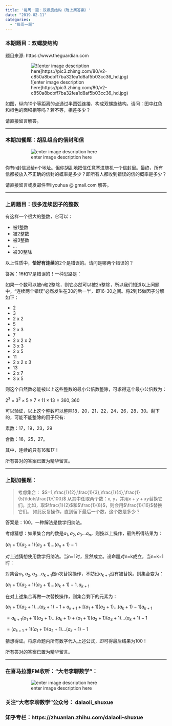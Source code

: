 ```yaml
---
title: '每周一题：双螺旋结构（附上周答案）'
date: "2019-02-11"
categories:
  - "每周一题"
---
```


<h3>本期题目：双螺旋结构</h3>

题目来源: https://www.theguardian.com

<figure class="wp-block-image">![![enter image description here]https://pic3.zhimg.com/80/v2-c850a8bcbff7ba32fea1d8af5b03cc36_hd.jpg)](https://pic3.zhimg.com/80/v2-c850a8bcbff7ba32fea1d8af5b03cc36_hd.jpg)</figure>

如图，纵向10个等距离的点通过半圆弧连接，构成双螺旋结构。请问：图中红色和橙色的面积相等吗？若不等，相差多少？

请直接留言解答。

<hr class="wp-block-separator" />

<h3>本期加餐题：胡乱组合的信封和信</h3>

<figure class="wp-block-image">![enter image description here](https://pic4.zhimg.com/80/v2-079c30ba14b783e518188b3662c4c5c7_hd.jpg)</figure>

你有n封信发给n个地址。但你胡乱地把信任意塞进随机一个信封里。最终，所有信都被放入不正确的信封的概率是多少？即所有人都收到错误的信的概率是多少？

请直接留言或发邮件至liyouhua @ gmail.com 解答。

<hr class="wp-block-separator" />

<h3>上周题目：很多连续因子的整数</h3>

有这样一个很大的整数，它可以：

<ul><li>被1整数 </li><li>被2整数 </li><li>被3整数 </li><li>… </li><li>被30整除</li></ul>

以上性质中，**恰好有连续**的2个是错误的。请问是哪两个错误的？

答案：16和17是错误的！一种思路是：

如果一个数可以被n和2整除，则它必然可以被2n整除，所以我们知道以上问题中，“连续两个错误”必然发生在30的后一半，即16-30之间。将2到15做因子分解如下：

<ul><li>2 </li><li>3</li><li>2 x 2</li><li>5</li><li>2 x 3</li><li>7</li><li>2 x 2 x 2</li><li>3 x 3</li><li>2 x 5</li><li>11</li><li>2 x 2 x 3</li><li>13</li><li>2 x 7</li><li>3 x 5</li></ul>

则这个自然数必能被以上这些整数的最小公倍数整除，可求得这个最小公倍数为：

$2^3\times 3^2 \times 5 \times 7 \times 11 \times 13 = 360,360$

可以验证，以上这个整数可以整除18，20，21，22，24，26，28，30。剩下的，可能不能整除的因子只有:

素数：17，19，23，29

合数：16，25，27。

其中，连续的只有16和17！

所有答对的答案已置为精华留言。

<hr class="wp-block-separator" />

<h3>上期加餐题：</h3>

<blockquote class="wp-block-quote">
考虑集合：
   $S=1,\frac{1}{2},\frac{1}{3},\frac{1}{4},\frac{1}{5}\ldots\frac{1}{100}$
   从其中任取两个数：x, y，并用$x+y+xy$替换它们。比如，取$\frac{1}{2}$和$\frac{1}{8}$，则会用$\frac{1}{16}$替换它们。
   如此反复操作，直到留下最后一个数，这个数是多少？
</blockquote>

答案是：100。一种解法是数学归纳法。

考虑猜想：如果集合内的数是${a_1, a_2, a_3\ldots a_n}$，则按以上操作，最终所得结果为：

$(a_1+1)(a_2+1)(a_3+1)\dots(a_n+1)-1$

对上述猜想使用数学归纳法。当n=1时，显然成立。设命题对n=k成立，当n=k+1时：

对集合${a_1, a_2, a_3\ldots a_{k+1}}$做n次替换操作，不妨设$a_{k+1}$没有被替换。则集合变为：

${(a_1+1)(a_2+1)(a_3+1)\dots(a_k+1)-1, a_{k+1}}$

在对上述集合再做一次替换操作，则集合剩下的元素为：

$(a_1+1)(a_2+1)\dots(a_k+1)-1+a_{k+1}+[(a_1+1)(a_2+1)\dots(a_k+1)-1]a_{k+1}$

$=a_{k+1}(a_1+1)(a_2+1)\dots(a_k+1)+(a_1+1)(a_2+1)(a_3+1)\dots(a_k+1)-1$

$=(a_{k+1}+1)(a_1+1)(a_2+1)\dots(a_k+1)-1$

猜想得证。将原命题内所有数字代入上述公式，即可得最后结果为100！

所有答对的答案已置为精华留言。

<hr class="wp-block-separator" />

<h3>在喜马拉雅FM收听："大老李聊数学”：</h3>

<figure class="wp-block-image">![enter image description here](https://pic1.zhimg.com/80/v2-ea394cf045d754a4633051c5e90c8014_hd.png)</figure>

<h3>关注“大老李聊数学”公众号： dalaoli_shuxue</h3>

<h3>知乎专栏：https://zhuanlan.zhihu.com/dalaoli-shuxue</h3>